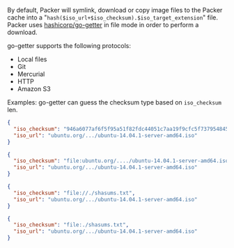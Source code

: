 <!-- Code generated from the comments of the ISOConfig struct in common/iso_config.go; DO NOT EDIT MANUALLY -->

By default, Packer will symlink, download or copy image files to the Packer
cache into a "`hash($iso_url+$iso_checksum).$iso_target_extension`" file.
Packer uses [hashicorp/go-getter](https://github.com/hashicorp/go-getter) in
file mode in order to perform a download.

go-getter supports the following protocols:

- Local files
- Git
- Mercurial
- HTTP
- Amazon S3

Examples:
go-getter can guess the checksum type based on `iso_checksum` len.

```json
{
  "iso_checksum": "946a6077af6f5f95a51f82fdc44051c7aa19f9cfc5f737954845a6050543d7c2",
  "iso_url": "ubuntu.org/.../ubuntu-14.04.1-server-amd64.iso"
}
```

```json
{
  "iso_checksum": "file:ubuntu.org/..../ubuntu-14.04.1-server-amd64.iso.sum",
  "iso_url": "ubuntu.org/.../ubuntu-14.04.1-server-amd64.iso"
}
```

```json
{
  "iso_checksum": "file://./shasums.txt",
  "iso_url": "ubuntu.org/.../ubuntu-14.04.1-server-amd64.iso"
}
```

```json
{
  "iso_checksum": "file:./shasums.txt",
  "iso_url": "ubuntu.org/.../ubuntu-14.04.1-server-amd64.iso"
}
```
